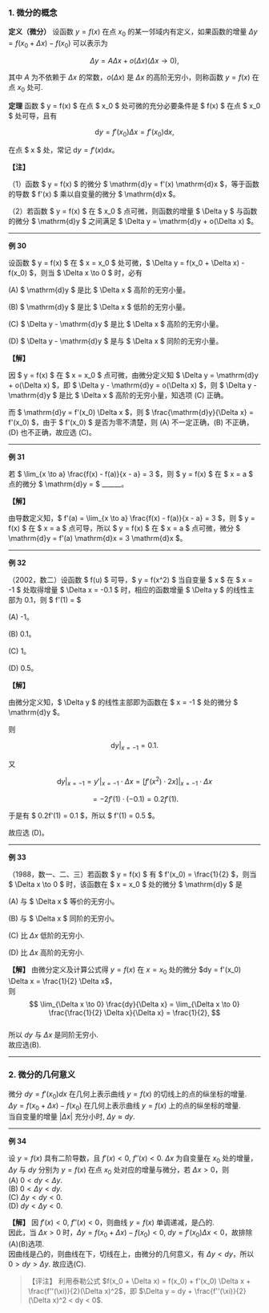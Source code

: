### 1. 微分的概念

**定义（微分）** 设函数 $y = f(x)$ 在点 $x_0$ 的某一邻域内有定义，如果函数的增量 $\Delta y = f(x_0 + \Delta x) - f(x_0)$ 可以表示为

$$
\Delta y = A\Delta x + o(\Delta x) (\Delta x \to 0),
$$

其中 $A$ 为不依赖于 $\Delta x$ 的常数，$o(\Delta x)$ 是 $\Delta x$ 的高阶无穷小，则称函数 $y = f(x)$ 在点 $x_0$ 处可.


**定理** 函数 $ y = f(x) $ 在点 $ x_0 $ 处可微的充分必要条件是 $ f(x) $ 在点 $ x_0 $ 处可导，且有

$$
\mathrm{d}y = f'(x_0) \Delta x = f'(x_0) \mathrm{d}x,
$$

在点 $ x $ 处，常记 $\mathrm{d}y = f'(x) \mathrm{d}x$。

**【注】**

（1）函数 $ y = f(x) $ 的微分 $ \mathrm{d}y = f'(x) \mathrm{d}x $，等于函数的导数 $ f'(x) $ 乘以自变量的微分 $ \mathrm{d}x $。

（2）若函数 $ y = f(x) $ 在 $ x_0 $ 点可微，则函数的增量 $ \Delta y $ 与函数的微分 $ \mathrm{d}y $ 之间满足 $ \Delta y = \mathrm{d}y + o(\Delta x) $。

---

**例 30**

设函数 $ y = f(x) $ 在 $ x = x_0 $ 处可微，$ \Delta y = f(x_0 + \Delta x) - f(x_0) $，则当 $ \Delta x \to 0 $ 时，必有

(A) $ \mathrm{d}y $ 是比 $ \Delta x $ 高阶的无穷小量。

(B) $ \mathrm{d}y $ 是比 $ \Delta x $ 低阶的无穷小量。

(C) $ \Delta y - \mathrm{d}y $ 是比 $ \Delta x $ 高阶的无穷小量。

(D) $ \Delta y - \mathrm{d}y $ 是与 $ \Delta x $ 同阶的无穷小量。

**【解】**

因 $ y = f(x) $ 在 $ x = x_0 $ 点可微，由微分定义知 $ \Delta y = \mathrm{d}y + o(\Delta x) $，即 $ \Delta y - \mathrm{d}y = o(\Delta x) $，则 $ \Delta y - \mathrm{d}y $ 是比 $ \Delta x $ 高阶的无穷小量，知选项 (C) 正确。

而 $ \mathrm{d}y = f'(x_0) \Delta x $，则 $ \frac{\mathrm{d}y}{\Delta x} = f'(x_0) $，由于 $ f'(x_0) $ 是否为零不清楚，则 (A) 不一定正确，(B) 不正确，(D) 也不正确，故应选 (C)。

---

**例 31**

若 $ \lim_{x \to a} \frac{f(x) - f(a)}{x - a} = 3 $，则 $ y = f(x) $ 在 $ x = a $ 点的微分 $ \mathrm{d}y = $ ______。

**【解】**

由导数定义知，$ f'(a) = \lim_{x \to a} \frac{f(x) - f(a)}{x - a} = 3 $，则 $ y = f(x) $ 在 $ x = a $ 点可导，所以 $ y = f(x) $ 在 $ x = a $ 点可微，微分 $ \mathrm{d}y = f'(a) \mathrm{d}x = 3 \mathrm{d}x $。

---

**例 32**

（2002，数二）设函数 $ f(u) $ 可导，$ y = f(x^2) $ 当自变量 $ x $ 在 $ x = -1 $ 处取得增量 $ \Delta x = -0.1 $ 时，相应的函数增量 $ \Delta y $ 的线性主部为 0.1，则 $ f'(1) = $

(A) -1。

(B) 0.1。

(C) 1。

(D) 0.5。

**【解】**

由微分定义知，$ \Delta y $ 的线性主部即为函数在 $ x = -1 $ 处的微分 $ \mathrm{d}y $。

则

$$
\mathrm{d}y \bigg|_{x = -1} = 0.1.
$$

又

$$
\mathrm{d}y \bigg|_{x = -1} = y' \bigg|_{x = -1} \cdot \Delta x = \left[f'(x^2) \cdot 2x \right] \bigg|_{x = -1} \cdot \Delta x
$$

$$
= -2f'(1) \cdot (-0.1) = 0.2f'(1).
$$

于是有 $ 0.2f'(1) = 0.1 $，所以 $ f'(1) = 0.5 $。

故应选 (D)。

---

**例 33**

（1988，数一、二、三）若函数 $ y = f(x) $ 有 $ f'(x_0) = \frac{1}{2} $，则当 $ \Delta x \to 0 $ 时，该函数在 $ x = x_0 $ 处的微分 $ \mathrm{d}y $ 是

(A) 与 $ \Delta x $ 等价的无穷小。

(B) 与 $ \Delta x $ 同阶的无穷小。

(C) 比 $\Delta x$ 低阶的无穷小.  

(D) 比 $\Delta x$ 高阶的无穷小.

**【解】** 由微分定义及计算公式得 $y = f(x)$ 在 $x = x_0$ 处的微分 $dy = f'(x_0) \Delta x = \frac{1}{2} \Delta x$，  
则  
$$
\lim_{\Delta x \to 0} \frac{dy}{\Delta x} = \lim_{\Delta x \to 0} \frac{\frac{1}{2} \Delta x}{\Delta x} = \frac{1}{2},
$$  
所以 $dy$ 与 $\Delta x$ 是同阶无穷小.  
故应选(B).

---

### 2. 微分的几何意义

微分 $dy = f'(x_0) dx$ 在几何上表示曲线 $y = f(x)$ 的切线上的点的纵坐标的增量.  
$\Delta y = f(x_0 + \Delta x) - f(x_0)$ 在几何上表示曲线 $y = f(x)$ 上的点的纵坐标的增量.  
当自变量的增量 $|\Delta x|$ 充分小时, $\Delta y \approx dy$.

---

**例 34**

设 $y = f(x)$ 具有二阶导数，且 $f'(x) < 0$, $f''(x) < 0$. $\Delta x$ 为自变量在 $x_0$ 处的增量，$\Delta y$ 与 $dy$ 分别为 $y = f(x)$ 在点 $x_0$ 处对应的增量与微分，若 $\Delta x > 0$，则  
(A) $0 < dy < \Delta y$.  
(B) $0 < \Delta y < dy$.  
(C) $\Delta y < dy < 0$.  
(D) $dy < \Delta y < 0$.

**【解】** 因 $f'(x) < 0$, $f''(x) < 0$，则曲线 $y = f(x)$ 单调递减，是凸的.  
因此，当 $\Delta x > 0$ 时，$\Delta y = f(x_0 + \Delta x) - f(x_0) < 0$, $dy = f'(x_0) \Delta x < 0$，故排除(A)(B)选项.  
因曲线是凸的，则曲线在下，切线在上，由微分的几何意义，有 $\Delta y < dy$，所以 $0 > dy > \Delta y$. 故应选(C).

> 【评注】 利用泰勒公式 $f(x_0 + \Delta x) = f(x_0) + f'(x_0) \Delta x + \frac{f''(\xi)}{2}(\Delta x)^2$，即 $\Delta y = dy + \frac{f''(\xi)}{2}(\Delta x)^2 < dy < 0$.
